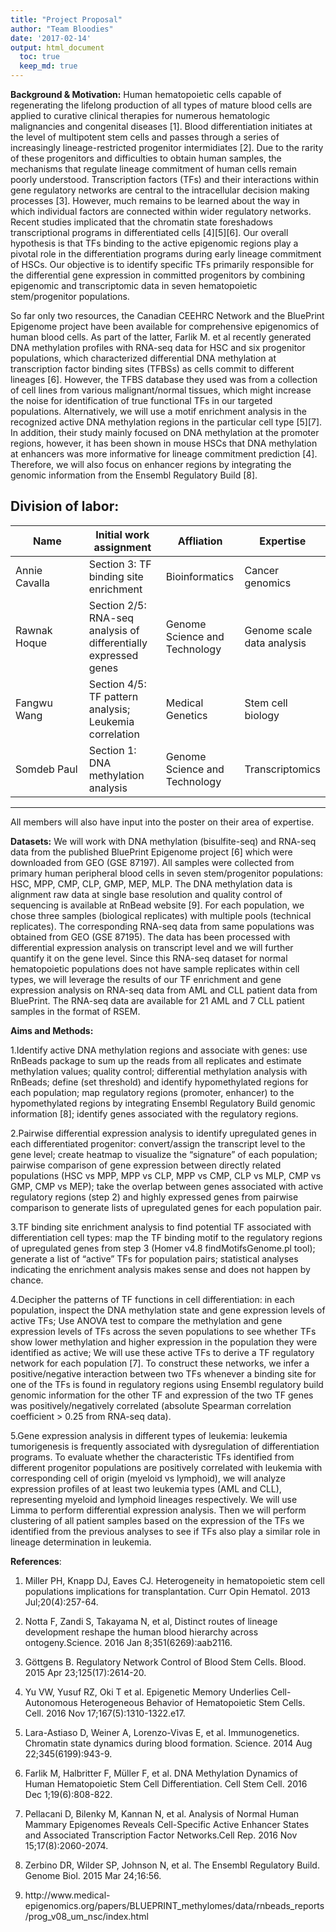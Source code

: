 ```yaml
---
title: "Project Proposal"
author: "Team Bloodies"
date: '2017-02-14'
output: html_document
  toc: true
  keep_md: true
---
```

**Background & Motivation:** 
Human hematopoietic cells capable of regenerating the lifelong production of all types of mature blood cells are applied to curative clinical therapies for numerous hematologic malignancies and congenital diseases [1]. Blood differentiation initiates at the level of multipotent stem cells and passes through a series of increasingly lineage-restricted progenitor intermidiates [2]. Due to the rarity of these progenitors and difficulties to obtain human samples, the mechanisms that regulate lineage commitment of human cells remain poorly understood. Transcription factors (TFs) and their interactions within gene regulatory networks are central to the intracellular decision making processes [3]. However, much remains to be learned about the way in which individual factors are connected within wider regulatory networks. Recent studies implicated that the chromatin state foreshadows transcriptional programs in differentiated cells [4][5][6]. Our overall hypothesis is that TFs binding to the active epigenomic regions play a pivotal role in the differentiation programs during early lineage commitment of HSCs. Our objective is to identify specific TFs primarily responsible for the differential gene expression in committed progenitors by combining epigenomic and transcriptomic data in seven hematopoietic stem/progenitor populations.  

So far only two resources, the Canadian CEEHRC Network and the BluePrint Epigenome project have been available for comprehensive epigenomics of human blood cells. As part of the latter, Farlik M. et al recently generated DNA methylation profiles with RNA-seq data for HSC and six progenitor populations, which characterized differential DNA methylation at transcription factor binding sites (TFBSs) as cells commit to different lineages [6]. However, the TFBS database they used was from a collection of cell lines from various malignant/normal tissues, which might increase the noise for identification of true functional TFs in our targeted populations. Alternatively, we will use a motif enrichment analysis in the recognized active DNA methylation regions in the particular cell type [5][7]. In addition, their study mainly focused on DNA methylation at the promoter regions, however, it has been shown in mouse HSCs that DNA methylation at enhancers was more informative for lineage commitment prediction [4]. Therefore, we will also focus on enhancer regions by integrating the genomic information from the Ensembl Regulatory Build [8].

**Division of labor:**
---
| Name | Initial work assignment | Affliation | Expertise |
| ------------- | ------------- | ------------- | ------------- |
| Annie Cavalla | Section 3: TF binding site enrichment | Bioinformatics | Cancer genomics |
| Rawnak Hoque  | Section 2/5: RNA-seq analysis of differentially expressed genes | Genome Science and Technology | Genome scale data analysis
| Fangwu Wang | Section 4/5: TF pattern analysis; Leukemia correlation | Medical Genetics | Stem cell biology
| Somdeb Paul  | Section 1: DNA methylation analysis | Genome Science and Technology | Transcriptomics |
---
All members will also have input into the poster on their area of expertise.


**Datasets:**
We will work with DNA methylation (bisulfite-seq) and RNA-seq data from the published BluePrint Epigenome project [6] which were downloaded from GEO (GSE 87197). All samples were collected from primary human peripheral blood cells in seven stem/progenitor populations: HSC, MPP, CMP, CLP, GMP, MEP, MLP. The DNA methylation data is alignment raw data at single base resolution and quality control of sequencing is available at RnBead website [9]. For each population, we chose three samples (biological replicates) with multiple pools (technical replicates). The corresponding RNA-seq data from same populations was obtained from GEO (GSE 87195). The data has been processed with differential expression analysis on transcript level and we will further quantify it on the gene level.
Since this RNA-seq dataset for normal hematopoietic populations does not have sample replicates within cell types, we will leverage the results of our TF enrichment and gene expression analysis on RNA-seq data from AML and CLL patient data from BluePrint. The RNA-seq data are available for 21 AML and 7 CLL patient samples in the format of RSEM. 

**Aims and Methods:**

1.Identify active DNA methylation regions and associate with genes: use RnBeads package to sum up the reads from all replicates and estimate methylation values; quality control; differential methylation analysis with RnBeads; define (set threshold) and identify hypomethylated regions for each population; map regulatory regions (promoter, enhancer) to the hypomethylated regions by integrating Ensembl Regulatory Build genomic information [8]; identify genes associated with the regulatory regions.

2.Pairwise differential expression analysis to identify upregulated genes in each differentiated progenitor: convert/assign the transcript level to the gene level; create heatmap to visualize the “signature” of each population; pairwise comparison of gene expression between directly related populations (HSC vs MPP, MPP vs CLP, MPP vs CMP, CLP vs MLP, CMP vs GMP, CMP vs MEP); take the overlap between genes associated with active regulatory regions (step 2) and highly expressed genes from pairwise comparison to generate lists of upregulated genes for each population pair. 

3.TF binding site enrichment analysis to find potential TF associated with differentiation cell types: map the TF binding motif to the regulatory regions of upregulated genes from step 3 (Homer v4.8 findMotifsGenome.pl tool); generate a list of “active” TFs for population pairs; statistical analyses indicating the enrichment analysis makes sense and does not happen by chance.

4.Decipher the patterns of TF functions in cell differentiation: in each population, inspect the DNA methylation state and gene expression levels of active TFs; Use ANOVA test to compare the methylation and gene expression levels of TFs across the seven populations to see whether TFs show lower methylation and higher expression in the population they were identified as active; We will use these active TFs to derive a TF regulatory network for each population [7]. To construct these networks, we infer a positive/negative interaction between two TFs whenever a binding site for one of the TFs is found in regulatory regions using Ensembl regulatory build genomic information for the other TF and expression of the two TF genes was positively/negatively correlated (absolute Spearman correlation coefficient > 0.25 from RNA-seq data). 

5.Gene expression analysis in different types of leukemia: leukemia tumorigenesis is frequently associated with dysregulation of differentiation programs. To evaluate whether the characteristic TFs identified from different progenitor populations are positively correlated with leukemia with corresponding cell of origin (myeloid vs lymphoid), we will analyze expression profiles of at least two leukemia types (AML and CLL), representing myeloid and lymphoid lineages respectively. We will use Limma to perform differential expression analysis. Then we will perform clustering of all patient samples based on the expression of the TFs we identified from the previous analyses to see if TFs also play a similar role in lineage determination in leukemia.


**References**:

1. Miller PH, Knapp DJ, Eaves CJ. Heterogeneity in hematopoietic stem cell populations implications for transplantation. Curr Opin Hematol. 2013 Jul;20(4):257-64.  

2. Notta F, Zandi S, Takayama N, et al, Distinct routes of lineage development reshape the human blood hierarchy across ontogeny.Science. 2016 Jan 8;351(6269):aab2116.  

3. Göttgens B. Regulatory Network Control of Blood Stem Cells. Blood. 2015 Apr 23;125(17):2614-20.  

4. Yu VW, Yusuf RZ, Oki T et al. Epigenetic Memory Underlies Cell-Autonomous Heterogeneous Behavior of Hematopoietic Stem Cells. Cell. 2016 Nov 17;167(5):1310-1322.e17.  

5. Lara-Astiaso D, Weiner A, Lorenzo-Vivas E, et al. Immunogenetics. Chromatin state dynamics during blood formation. Science. 2014 Aug 22;345(6199):943-9.  

6. Farlik M, Halbritter F, Müller F, et al. DNA Methylation Dynamics of Human Hematopoietic Stem Cell Differentiation. Cell Stem Cell. 2016 Dec 1;19(6):808-822.  

7. Pellacani D, Bilenky M, Kannan N, et al. Analysis of Normal Human Mammary Epigenomes Reveals Cell-Specific Active Enhancer States and Associated Transcription Factor Networks.Cell Rep. 2016 Nov 15;17(8):2060-2074.  

8. Zerbino DR, Wilder SP, Johnson N, et al. The Ensembl Regulatory Build. Genome Biol. 2015 Mar 24;16:56.   
9. http://www.medical-epigenomics.org/papers/BLUEPRINT_methylomes/data/rnbeads_reports/prog_v08_um_nsc/index.html
